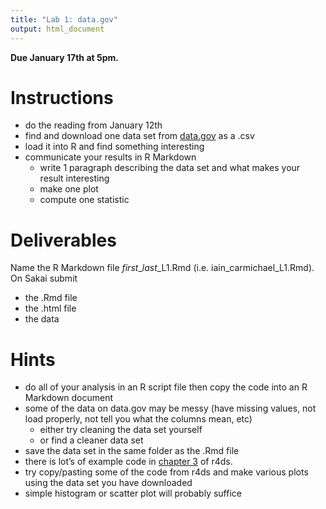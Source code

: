 ```yaml
---
title: "Lab 1: data.gov"
output: html_document
---
```

**Due January 17th at 5pm.**

# Instructions
- do the reading from January 12th
- find and download one data set from [data.gov](https://www.data.gov/) as a .csv
- load it into R and find something interesting
- communicate your results in R Markdown
    - write 1 paragraph describing the data set and what makes your result interesting
    - make one plot
    - compute one statistic


# Deliverables
Name the R Markdown file  *first*_*last*_L1.Rmd (i.e. iain_carmichael_L1.Rmd). On Sakai submit

- the .Rmd file
- the .html file
- the data

# Hints
- do all of your analysis in an R script file then copy the code into an R Markdown document
- some of the data on data.gov may be messy (have missing values, not load properly, not tell you what the columns mean, etc)
    - either try cleaning the data set yourself
    - or find a cleaner data set 
- save the data set in the same folder as the .Rmd file
- there is lot's of example code in [chapter 3](http://r4ds.had.co.nz/data-visualisation.html) of r4ds.
- try copy/pasting some of the code from r4ds and make various plots using the data set you have downloaded
- simple histogram or scatter plot will probably suffice


